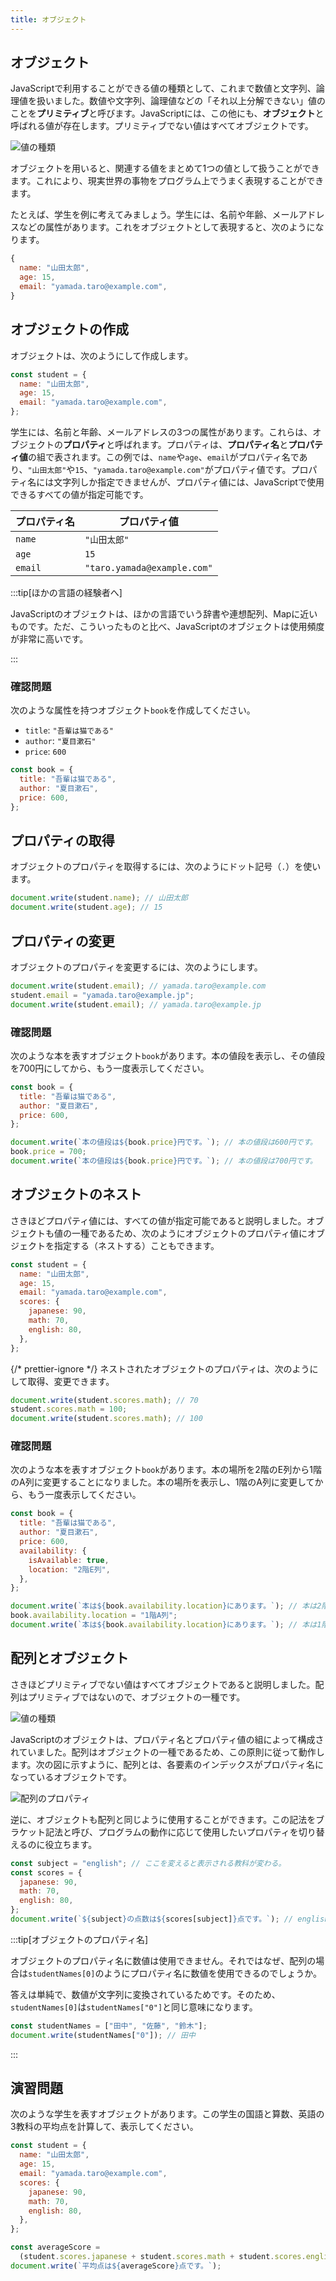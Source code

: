 ```yaml
---
title: オブジェクト
---
```


## オブジェクト

JavaScriptで利用することができる<Term>値</Term>の種類として、これまで<Term>数値</Term>と<Term>文字列</Term>、<Term>論理値</Term>を扱いました。<Term>数値</Term>や<Term>文字列</Term>、<Term>論理値</Term>などの「それ以上分解できない」<Term>値</Term>のことを**プリミティブ**と呼びます。JavaScriptには、この他にも、**オブジェクト**と呼ばれる<Term>値</Term>が存在します。<Term>プリミティブ</Term>でない<Term>値</Term>はすべてオブジェクトです。

![値の種類](./value-types-with-object.drawio.svg)

オブジェクトを用いると、関連する<Term>値</Term>をまとめて1つの<Term>値</Term>として扱うことができます。これにより、現実世界の事物をプログラム上でうまく表現することができます。

たとえば、学生を例に考えてみましょう。学生には、名前や年齢、メールアドレスなどの属性があります。これをオブジェクトとして表現すると、次のようになります。

```javascript
{
  name: "山田太郎",
  age: 15,
  email: "yamada.taro@example.com",
}
```

## オブジェクトの作成

オブジェクトは、次のようにして作成します。

```javascript
const student = {
  name: "山田太郎",
  age: 15,
  email: "yamada.taro@example.com",
};
```

学生には、名前と年齢、メールアドレスの3つの属性があります。これらは、オブジェクトの**プロパティ**と呼ばれます。<Term type="javascriptProperty">プロパティ</Term>は、**プロパティ名**と**プロパティ値**の組で表されます。この例では、`name`や`age`、`email`が<Term>プロパティ名</Term>であり、`"山田太郎"`や`15`、`"yamada.taro@example.com"`が<Term>プロパティ値</Term>です。<Term>プロパティ名</Term>には文字列しか指定できませんが、<Term>プロパティ値</Term>には、JavaScriptで使用できるすべての<Term>値</Term>が指定可能です。

| プロパティ名 | プロパティ値                |
| ------------ | --------------------------- |
| `name`       | `"山田太郎"`                |
| `age`        | `15`                        |
| `email`      | `"taro.yamada@example.com"` |

:::tip[ほかの言語の経験者へ]

JavaScriptのオブジェクトは、ほかの言語でいう辞書や連想配列、Mapに近いものです。ただ、こういったものと比べ、JavaScriptのオブジェクトは使用頻度が非常に高いです。

:::

### 確認問題

次のような属性を持つオブジェクト`book`を作成してください。

- `title`: `"吾輩は猫である"`
- `author`: `"夏目漱石"`
- `price`: `600`

<Answer>

```javascript
const book = {
  title: "吾輩は猫である",
  author: "夏目漱石",
  price: 600,
};
```

<ViewSource url={import.meta.url} path="_samples/create-book-object" />

</Answer>

## プロパティの取得

オブジェクトの<Term>プロパティ</Term>を取得するには、次のようにドット記号（`.`）を使います。

```javascript
document.write(student.name); // 山田太郎
document.write(student.age); // 15
```

## プロパティの変更

オブジェクトの<Term>プロパティ</Term>を変更するには、次のようにします。

```javascript
document.write(student.email); // yamada.taro@example.com
student.email = "yamada.taro@example.jp";
document.write(student.email); // yamada.taro@example.jp
```

### 確認問題

次のような本を表すオブジェクト`book`があります。本の値段を表示し、その値段を700円にしてから、もう一度表示してください。

```javascript
const book = {
  title: "吾輩は猫である",
  author: "夏目漱石",
  price: 600,
};
```

<Answer>

```javascript
document.write(`本の値段は${book.price}円です。`); // 本の値段は600円です。
book.price = 700;
document.write(`本の値段は${book.price}円です。`); // 本の値段は700円です。
```

<ViewSource url={import.meta.url} path="_samples/change-price-property" />

</Answer>

## オブジェクトのネスト

さきほど<Term>プロパティ値</Term>には、すべての<Term>値</Term>が指定可能であると説明しました。オブジェクトも<Term>値</Term>の一種であるため、次のようにオブジェクトの<Term>プロパティ値</Term>にオブジェクトを指定する（<Term>ネスト</Term>する）こともできます。

```javascript
const student = {
  name: "山田太郎",
  age: 15,
  email: "yamada.taro@example.com",
  scores: {
    japanese: 90,
    math: 70,
    english: 80,
  },
};
```

{/* prettier-ignore */}
<Term>ネスト</Term>されたオブジェクトの<Term>プロパティ</Term>は、次のようにして取得、変更できます。

```javascript
document.write(student.scores.math); // 70
student.scores.math = 100;
document.write(student.scores.math); // 100
```

### 確認問題

次のような本を表すオブジェクト`book`があります。本の場所を2階のE列から1階のA列に変更することになりました。本の場所を表示し、1階のA列に変更してから、もう一度表示してください。

```javascript
const book = {
  title: "吾輩は猫である",
  author: "夏目漱石",
  price: 600,
  availability: {
    isAvailable: true,
    location: "2階E列",
  },
};
```

<Answer>

```javascript
document.write(`本は${book.availability.location}にあります。`); // 本は2階E列にあります。
book.availability.location = "1階A列";
document.write(`本は${book.availability.location}にあります。`); // 本は1階A列にあります。
```

<ViewSource url={import.meta.url} path="_samples/change-location-property" />

</Answer>

## 配列とオブジェクト

さきほど<Term>プリミティブ</Term>でない<Term>値</Term>はすべてオブジェクトであると説明しました。<Term>配列</Term>はプリミティブではないので、オブジェクトの一種です。

![値の種類](./value-types-with-array.drawio.svg)

JavaScriptのオブジェクトは、<Term>プロパティ名</Term>と<Term>プロパティ値</Term>の組によって構成されていました。<Term>配列</Term>はオブジェクトの一種であるため、この原則に従って動作します。次の図に示すように、配列とは、各要素のインデックスが<Term>プロパティ名</Term>になっているオブジェクトです。

![配列のプロパティ](./array-properties.png)

逆に、オブジェクトも<Term>配列</Term>と同じように使用することができます。この記法をブラケット記法と呼び、プログラムの動作に応じて使用したい<Term>プロパティ</Term>を切り替えるのに役立ちます。

```javascript
const subject = "english"; // ここを変えると表示される教科が変わる。
const scores = {
  japanese: 90,
  math: 70,
  english: 80,
};
document.write(`${subject}の点数は${scores[subject]}点です。`); // englishの点数は80点です。
```

:::tip[オブジェクトのプロパティ名]

オブジェクトの<Term>プロパティ名</Term>に<Term>数値</Term>は使用できません。それではなぜ、<Term>配列</Term>の場合は`studentNames[0]`のようにプロパティ名に<Term>数値</Term>を使用できるのでしょうか。

答えは単純で、<Term>数値</Term>が<Term>文字列</Term>に変換されているためです。そのため、`studentNames[0]`は`studentNames["0"]`と同じ意味になります。

```javascript
const studentNames = ["田中", "佐藤", "鈴木"];
document.write(studentNames["0"]); // 田中
```

:::

## 演習問題

次のような学生を表すオブジェクトがあります。この学生の国語と算数、英語の3教科の平均点を計算して、表示してください。

```javascript
const student = {
  name: "山田太郎",
  age: 15,
  email: "yamada.taro@example.com",
  scores: {
    japanese: 90,
    math: 70,
    english: 80,
  },
};
```

<Answer>

```javascript
const averageScore =
  (student.scores.japanese + student.scores.math + student.scores.english) / 3;
document.write(`平均点は${averageScore}点です。`);
```

<ViewSource url={import.meta.url} Path="_samples/average-score" />

</Answer>
